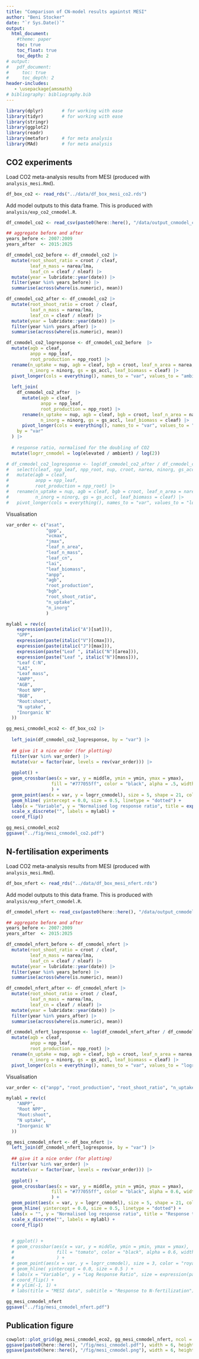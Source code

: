 ```yaml
---
title: "Comparison of CN-model results againtst MESI"
author: "Beni Stocker"
date: "`r Sys.Date()`"
output:
  html_document:
    #theme: paper
    toc: true
    toc_float: true
    toc_depth: 2
# output:
#   pdf_document:
#     toc: true
#     toc_depth: 2
header-includes:
   - \usepackage{amsmath}
# bibliography: bibliography.bib
---
```


```r
library(dplyr)       # for working with ease
library(tidyr)       # for working with ease
library(stringr)
library(ggplot2)
library(readr)
library(metafor)     # for meta analysis
library(MAd)         # for meta analysis
```

## CO2 experiments

Load CO2 meta-analysis results from MESI (produced with `analysis_mesi.Rmd`). 
```r
df_box_co2 <- read_rds("../data/df_box_mesi_co2.rds")
```

Add model outputs to this data frame. This is produced with `analysis/exp_co2_cnmodel.R`.
```r
df_cnmodel_co2 <- read_csv(paste0(here::here(), "/data/output_cnmodel_co2.csv"))

## aggregate before and after
years_before <- 2007:2009
years_after  <- 2015:2025

df_cnmodel_co2_before <- df_cnmodel_co2 |> 
  mutate(root_shoot_ratio = croot / cleaf,
         leaf_n_mass = narea/lma,
         leaf_cn = cleaf / nleaf) |> 
  mutate(year = lubridate::year(date)) |> 
  filter(year %in% years_before) |> 
  summarise(across(where(is.numeric), mean))

df_cnmodel_co2_after <- df_cnmodel_co2 |> 
  mutate(root_shoot_ratio = croot / cleaf,
         leaf_n_mass = narea/lma,
         leaf_cn = cleaf / nleaf) |> 
  mutate(year = lubridate::year(date)) |> 
  filter(year %in% years_after) |> 
  summarise(across(where(is.numeric), mean))

df_cnmodel_co2_logresponse <- df_cnmodel_co2_before  |> 
  mutate(agb = cleaf,
         anpp = npp_leaf,
         root_production = npp_root) |> 
  rename(n_uptake = nup, agb = cleaf, bgb = croot, leaf_n_area = narea, 
         n_inorg = ninorg, gs = gs_accl, leaf_biomass = cleaf) |> 
  pivot_longer(cols = everything(), names_to = "var", values_to = "ambient") |> 
  
  left_join(
    df_cnmodel_co2_after  |> 
      mutate(agb = cleaf,
             anpp = npp_leaf,
             root_production = npp_root) |> 
      rename(n_uptake = nup, agb = cleaf, bgb = croot, leaf_n_area = narea, 
             n_inorg = ninorg, gs = gs_accl, leaf_biomass = cleaf) |> 
      pivot_longer(cols = everything(), names_to = "var", values_to = "elevated"),
    by = "var"
  ) |> 
  
  # response ratio, normalised for the doubling of CO2
  mutate(logrr_cnmodel = log(elevated / ambient) / log(2))

# df_cnmodel_co2_logresponse <- log(df_cnmodel_co2_after / df_cnmodel_co2_before) / log(2)  |> 
#   select(cleaf, npp_leaf, npp_root, nup, croot, narea, ninorg, gs_accl) |> 
#   mutate(agb = cleaf,
#          anpp = npp_leaf,
#          root_production = npp_root) |> 
#   rename(n_uptake = nup, agb = cleaf, bgb = croot, leaf_n_area = narea, 
#          n_inorg = ninorg, gs = gs_accl, leaf_biomass = cleaf) |> 
#   pivot_longer(cols = everything(), names_to = "var", values_to = "logrr_cnmodel")
```

Visualisation

```r
var_order <- c("asat", 
               "gpp",
               "vcmax", 
               "jmax",
               "leaf_n_area", 
               "leaf_n_mass", 
               "leaf_cn", 
               "lai", 
               "leaf_biomass", 
               "anpp", 
               "agb", 
               "root_production",
               "bgb",
               "root_shoot_ratio",
               "n_uptake", 
               "n_inorg" 
               )

mylabl = rev(c(
    expression(paste(italic("A")[sat])),
    "GPP",
    expression(paste(italic("V")[cmax])),
    expression(paste(italic("J")[max])),
    expression(paste("Leaf ", italic("N")[area])),
    expression(paste("Leaf ", italic("N")[mass])),
    "Leaf C:N",
    "LAI",
    "Leaf mass",
    "ANPP",
    "AGB",
    "Root NPP",
    "BGB",
    "Root:shoot",
    "N uptake",
    "Inorganic N"
  ))

gg_mesi_cnmodel_eco2 <- df_box_co2 |> 
  
  left_join(df_cnmodel_co2_logresponse, by = "var") |> 
  
  ## give it a nice order (for plotting)
  filter(var %in% var_order) |> 
  mutate(var = factor(var, levels = rev(var_order))) |>
  
  ggplot() +
  geom_crossbar(aes(x = var, y = middle, ymin = ymin, ymax = ymax), 
                 fill = "#777055ff", color = "black", alpha = .5, width = 0.5 
                 ) +
  geom_point(aes(x = var, y = logrr_cnmodel), size = 5, shape = 21, color = "black", fill = "#29a274ff" ) +
  geom_hline( yintercept = 0.0, size = 0.5, linetype = "dotted") +
  labs(x = "Variable", y = "Normalised log response ratio", title = expression(paste("Response to eCO"[2]))) +
  scale_x_discrete("", labels = mylabl) +
  coord_flip()

gg_mesi_cnmodel_eco2
ggsave("../fig/mesi_cnmodel_co2.pdf")
```

## N-fertilisation experiments

Load CO2 meta-analysis results from MESI (produced with `analysis_mesi.Rmd`). 
```r
df_box_nfert <- read_rds("../data/df_box_mesi_nfert.rds")
```

Add model outputs to this data frame. This is produced with `analysis/exp_nfert_cnmodel.R`.
```r
df_cnmodel_nfert <- read_csv(paste0(here::here(), "/data/output_cnmodel_nfert.csv"))

## aggregate before and after
years_before <- 2007:2009
years_after  <- 2015:2025

df_cnmodel_nfert_before <- df_cnmodel_nfert |> 
  mutate(root_shoot_ratio = croot / cleaf,
         leaf_n_mass = narea/lma,
         leaf_cn = cleaf / nleaf) |> 
  mutate(year = lubridate::year(date)) |> 
  filter(year %in% years_before) |> 
  summarise(across(where(is.numeric), mean))

df_cnmodel_nfert_after <- df_cnmodel_nfert |> 
  mutate(root_shoot_ratio = croot / cleaf,
         leaf_n_mass = narea/lma,
         leaf_cn = cleaf / nleaf) |> 
  mutate(year = lubridate::year(date)) |> 
  filter(year %in% years_after) |> 
  summarise(across(where(is.numeric), mean))

df_cnmodel_nfert_logresponse <- log(df_cnmodel_nfert_after / df_cnmodel_nfert_before) |> 
  mutate(agb = cleaf,
         anpp = npp_leaf,
         root_production = npp_root) |> 
  rename(n_uptake = nup, agb = cleaf, bgb = croot, leaf_n_area = narea, 
         n_inorg = ninorg, gs = gs_accl, leaf_biomass = cleaf) |> 
  pivot_longer(cols = everything(), names_to = "var", values_to = "logrr_cnmodel")
```


Visualisation
```r
var_order <- c("anpp", "root_production", "root_shoot_ratio", "n_uptake", "n_inorg")

mylabl = rev(c(
    "ANPP",
    "Root NPP",
    "Root:shoot",
    "N uptake",
    "Inorganic N"
  ))

gg_mesi_cnmodel_nfert <- df_box_nfert |> 
  left_join(df_cnmodel_nfert_logresponse, by = "var") |> 
  
  ## give it a nice order (for plotting)
  filter(var %in% var_order) |> 
  mutate(var = factor(var, levels = rev(var_order))) |>  
  
  ggplot() +
  geom_crossbar(aes(x = var, y = middle, ymin = ymin, ymax = ymax), 
                 fill = "#777055ff", color = "black", alpha = 0.6, width = 0.5 
                 ) +
  geom_point(aes(x = var, y = logrr_cnmodel), size = 5, shape = 21, color = "black", fill = "#29a274ff" ) +
  geom_hline( yintercept = 0.0, size = 0.5, linetype = "dotted") +
  labs(x = "", y = "Normalised log response ratio", title = "Response to N-fertilization") +
  scale_x_discrete("", labels = mylabl) +
  coord_flip()

  
  # ggplot() +
  # geom_crossbar(aes(x = var, y = middle, ymin = ymin, ymax = ymax), 
  #                fill = "tomato", color = "black", alpha = 0.6, width = 0.5 
  #                ) +
  # geom_point(aes(x = var, y = logrr_cnmodel), size = 3, color = "royalblue" ) +
  # geom_hline( yintercept = 0.0, size = 0.5 ) +
  # labs(x = "Variable", y = "Log Response Ratio", size = expression(paste("Error"^{-1}))) +
  # coord_flip() +
  # # ylim(-1, 1) +
  # labs(title = "MESI data", subtitle = "Response to N-fertilization")

gg_mesi_cnmodel_nfert
ggsave("../fig/mesi_cnmodel_nfert.pdf")
```

## Publication figure

```r
cowplot::plot_grid(gg_mesi_cnmodel_eco2, gg_mesi_cnmodel_nfert, ncol = 1, rel_heights = c(1, 0.43), labels = c("a", "b"))
ggsave(paste0(here::here(), "/fig/mesi_cnmodel.pdf"), width = 6, height = 8)
ggsave(paste0(here::here(), "/fig/mesi_cnmodel.png"), width = 6, height = 8)
```